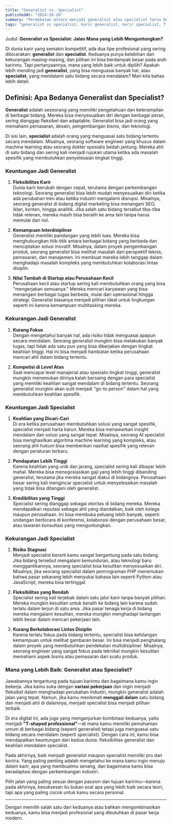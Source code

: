 ```yaml
---
title: "Generalist vs. Specialist"
publishedAt: "2024-10-28"
summary: "Perdebatan antara menjadi generalist atau specialist terus berkembang dalam dunia karir. Generalist lebih fleksibel dengan kemampuan di berbagai bidang, sementara specialist fokus mendalam dalam satu area dengan potensi penghasilan lebih tinggi. "
tags: "generalist vs specialist, karir generalist, karir specialist, T-shaped professional, fleksibilitas karir, spesialisasi karir, pilihan karir, Yoel Andreas Manoppo, karir modern, karir terbaik"
---
```


Judul: **Generalist vs Specialist: Jalan Mana yang Lebih Menguntungkan?**

Di dunia karir yang semakin kompetitif, ada dua tipe profesional yang sering dibicarakan: **generalist** dan **specialist**. Keduanya punya kelebihan dan kekurangan masing-masing, dan pilihan ini bisa berdampak besar pada arah karirmu. Tapi pertanyaannya, mana yang lebih baik untuk dipilih? Apakah lebih mending jadi **generalist**, yang bisa menguasai banyak hal, atau **specialist**, yang mendalami satu bidang secara mendalam? Mari kita bahas lebih detail.

## Definisi: Apa Bedanya Generalist dan Specialist?

**Generalist** adalah seseorang yang memiliki pengetahuan dan keterampilan di berbagai bidang. Mereka bisa menyesuaikan diri dengan berbagai peran, sering dianggap fleksibel dan adaptable. Generalist bisa jadi orang yang memahami pemasaran, desain, pengembangan bisnis, dan teknologi. 

Di sisi lain, **specialist** adalah orang yang menguasai satu bidang tertentu secara mendalam. Misalnya, seorang software engineer yang khusus dalam machine learning atau seorang dokter spesialis bedah jantung. Mereka ahli di satu bidang dan sering kali menjadi rujukan utama ketika ada masalah spesifik yang membutuhkan penyelesaian tingkat tinggi.

### Keuntungan Jadi Generalist

1. **Fleksibilitas Karir**  
   Dunia karir berubah dengan cepat, terutama dengan perkembangan teknologi. Seorang generalist bisa lebih mudah menyesuaikan diri ketika ada perubahan tren atau ketika industri mengalami disrupsi. Misalnya, seorang generalist di bidang digital marketing bisa menangani SEO, iklan, konten, hingga analitik. Jika salah satu bidang tersebut tiba-tiba tidak relevan, mereka masih bisa beralih ke area lain tanpa harus memulai dari nol.

2. **Kemampuan Interdisipliner**  
   Generalist memiliki pandangan yang lebih luas. Mereka bisa menghubungkan titik-titik antara berbagai bidang yang berbeda dan menciptakan solusi inovatif. Misalnya, dalam proyek pengembangan produk, seorang generalist bisa melihat masalah dari perspektif teknis, pemasaran, dan manajemen. Ini membuat mereka lebih tanggap dalam menghadapi masalah kompleks yang membutuhkan kolaborasi lintas disiplin.

3. **Nilai Tambah di Startup atau Perusahaan Kecil**  
   Perusahaan kecil atau startup sering kali membutuhkan orang yang bisa "mengerjakan semuanya." Mereka mencari karyawan yang bisa menangani berbagai tugas berbeda, mulai dari operasional hingga strategi. Generalist biasanya menjadi pilihan ideal untuk lingkungan seperti ini karena kemampuan multitasking mereka.

### Kekurangan Jadi Generalist

1. **Kurang Fokus**  
   Dengan mengetahui banyak hal, ada risiko tidak menguasai apapun secara mendalam. Seorang generalist mungkin bisa melakukan banyak tugas, tapi tidak ada satu pun yang bisa dikerjakan dengan tingkat keahlian tinggi. Hal ini bisa menjadi hambatan ketika perusahaan mencari ahli dalam bidang tertentu.

2. **Kompetisi di Level Atas**  
   Saat mencapai level manajerial atau spesialis tingkat tinggi, generalist mungkin menemukan dirinya kalah bersaing dengan para specialist yang memiliki keahlian sangat mendalam di bidang tertentu. Seorang generalist mungkin akan sulit menjadi "go-to person" dalam hal yang membutuhkan keahlian spesifik.

### Keuntungan Jadi Specialist

1. **Keahlian yang Dicari-Cari**  
   Di era ketika perusahaan membutuhkan solusi yang sangat spesifik, specialist menjadi harta karun. Mereka bisa menawarkan insight mendalam dan solusi yang sangat tepat. Misalnya, seorang AI specialist bisa menghasilkan algoritma machine learning yang kompleks, atau seorang ahli hukum bisa memberikan nasihat spesifik yang relevan dengan peraturan terbaru.

2. **Pendapatan Lebih Tinggi**  
   Karena keahlian yang unik dan jarang, specialist sering kali dibayar lebih mahal. Mereka bisa menegosiasikan gaji yang lebih tinggi dibanding generalist, terutama jika mereka sangat diakui di bidangnya. Perusahaan besar sering kali mengincar specialist untuk menyelesaikan masalah yang tidak bisa ditangani oleh generalist.

3. **Kredibilitas yang Tinggi**  
   Specialist sering dianggap sebagai otoritas di bidang mereka. Mereka mendapatkan reputasi sebagai ahli yang diandalkan, baik oleh kolega maupun perusahaan. Ini bisa membuka peluang lebih banyak, seperti undangan berbicara di konferensi, kolaborasi dengan perusahaan besar, atau tawaran konsultasi yang menguntungkan.

### Kekurangan Jadi Specialist

1. **Risiko Stagnasi**  
   Menjadi specialist berarti kamu sangat bergantung pada satu bidang. Jika bidang tersebut mengalami kemunduran, atau teknologi baru menggantikannya, seorang specialist bisa kesulitan menyesuaikan diri. Misalnya, jika seorang specialist dalam pemrograman PHP menemukan bahwa pasar sekarang lebih menyukai bahasa lain seperti Python atau JavaScript, mereka bisa tertinggal.

2. **Fleksibilitas yang Rendah**  
   Specialist sering kali terjebak dalam satu jalur karir tanpa banyak pilihan. Mereka mungkin kesulitan untuk beralih ke bidang lain karena sudah terlalu dalam terjun di satu area. Jika pasar tenaga kerja di bidang mereka mengalami kesulitan, mereka mungkin menghadapi tantangan lebih besar dalam mencari pekerjaan lain.

3. **Kurang Berkolaborasi Lintas Disiplin**  
   Karena terlalu fokus pada bidang tertentu, specialist bisa kehilangan kemampuan untuk melihat gambaran besar. Ini bisa menjadi penghalang dalam proyek yang membutuhkan pendekatan multidisipliner. Misalnya, seorang engineer yang sangat fokus pada teknikal mungkin kesulitan memahami aspek bisnis atau pemasaran dari suatu produk.

### Mana yang Lebih Baik: Generalist atau Specialist?

Jawabannya tergantung pada tujuan karirmu dan bagaimana kamu ingin bekerja. Jika kamu suka dengan **variasi pekerjaan** dan ingin menjadi fleksibel dalam menghadapi perubahan industri, mungkin generalist adalah jalan yang tepat. Namun, jika kamu menikmati **menggali dalam** satu bidang dan menjadi ahli di dalamnya, menjadi specialist bisa menjadi pilihan terbaik.

Di era digital ini, ada juga yang menganjurkan kombinasi keduanya, yaitu menjadi **"T-shaped professional"**—di mana kamu memiliki pemahaman umum di berbagai bidang (seperti generalist) tetapi juga menguasai satu bidang secara mendalam (seperti specialist). Dengan cara ini, kamu bisa mendapatkan keuntungan dari kedua dunia: fleksibilitas generalist dan keahlian mendalam specialist.

Pada akhirnya, baik menjadi generalist maupun specialist memiliki pro dan kontra. Yang paling penting adalah mengetahui ke mana kamu ingin menuju dalam karir, apa yang membuatmu senang, dan bagaimana kamu bisa beradaptasi dengan perkembangan industri. 

Pilih jalan yang paling sesuai dengan passion dan tujuan karirmu—karena pada akhirnya, kesuksesan itu bukan soal apa yang lebih baik secara teori, tapi apa yang paling cocok untuk kamu secara personal.

---

Dengan memilih salah satu dari keduanya atau bahkan mengombinasikan keduanya, kamu bisa menjadi profesional yang dibutuhkan di pasar kerja modern.
